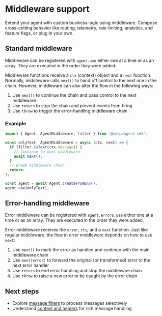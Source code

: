 # Middleware support

Extend your agent with custom business logic using middleware. Compose cross-cutting behavior like routing, telemetry, rate limiting, analytics, and feature flags, or plug in your own.

## Standard middleware

Middleware can be registered with `agent.use` either one at a time or as an array. They are executed in the order they were added.

Middleware functions receive a `ctx` (context) object and a `next` function. Normally, middleware calls `next()` to hand off control to the next one in the chain. However, middleware can also alter the flow in the following ways:

1. Use `next()` to continue the chain and pass control to the next middleware
2. Use `return` to stop the chain and prevent events from firing
3. Use `throw` to trigger the error-handling middleware chain

### Example

```ts
import { Agent, AgentMiddleware, filter } from '@xmtp/agent-sdk';

const onlyText: AgentMiddleware = async (ctx, next) => {
  if (filter.isText(ctx.message)) {
    // Continue to next middleware
    await next();
  }
  // Break middleware chain
  return;
};

const agent = await Agent.createFromEnv();
agent.use(onlyText);
```

## Error-handling middleware

Error middleware can be registered with `agent.errors.use` either one at a time or as an array. They are executed in the order they were added.

Error middleware receives the `error`, `ctx`, and a `next` function. Just like regular middleware, the flow in error middleware depends on how to use `next`:

1. Use `next()` to mark the error as handled and continue with the main middleware chain
2. Use `next(error)` to forward the original (or transformed) error to the next error handler
3. Use `return` to end error handling and stop the middleware chain
4. Use `throw` to raise a new error to be caught by the error chain

## Next steps

- Explore [message filters](./filters) to process messages selectively
- Understand [context and helpers](./context) for rich message handling
